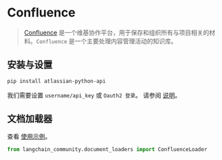 # Confluence

>[Confluence](https://www.atlassian.com/software/confluence) 是一个维基协作平台，用于保存和组织所有与项目相关的材料。`Confluence` 是一个主要处理内容管理活动的知识库。

## 安装与设置

```bash
pip install atlassian-python-api
```

我们需要设置 `username/api_key` 或 `Oauth2 登录`。 
请参阅 [说明](https://support.atlassian.com/atlassian-account/docs/manage-api-tokens-for-your-atlassian-account/)。

## 文档加载器

查看 [使用示例](/docs/integrations/document_loaders/confluence)。

```python
from langchain_community.document_loaders import ConfluenceLoader
```